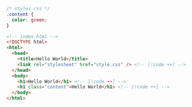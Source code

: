 ```css
/* styles.css */
.content {
  color: green;
}
```

```html
<!-- index.html -->
<!DOCTYPE html>
<html>
  <head>
    <title>Hello World</title>
    <link rel="stylesheet" href="style.css" /> <!-- [!code ++] -->
  </head>
  <body>
    <h1>Hello World</h1> <!-- [!code --] -->
    <h1 class="content">Hello World</h1> <!-- [!code ++] -->
  </body>
</html>
```
